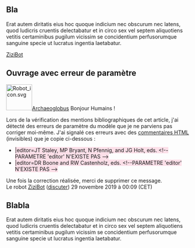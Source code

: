 {{À faire}}

== Bla ==
Erat autem diritatis eius hoc quoque indicium nec obscurum nec latens, quod ludicris cruentis delectabatur et in circo sex vel septem aliquotiens vetitis certaminibus pugilum vicissim se concidentium perfusorumque sanguine specie ut lucratus ingentia laetabatur.

[[Utilisateur:ZiziBot|ZiziBot]]

== Ouvrage avec erreur de paramètre ==

[[Image:Robot icon.svg|70px|right|alt=tête de robot souriante]][[Catégorie:Signalement ZiziBot|Archaeoglobus]]
Bonjour Humains !

Lors de la vérification des mentions bibliographiques de cet article, j'ai détecté des erreurs de paramètre du modèle {{m|ouvrage}} que je ne parviens pas corriger moi-même.
J'ai signalé ces erreurs avec des [[Commentaire (informatique)|commentaires HTML]] (invisibles) que je copie ci-dessous :

* <span style="background:#FCDFE8"><nowiki>|editor=JT Staley, MP Bryant, N Pfennig, and JG Holt, eds. <!--PARAMETRE 'editor' N'EXISTE PAS --></nowiki></span>
* <span style="background:#FCDFE8"><nowiki>|editor=DR Boone and RW Castenholz, eds. <!--PARAMETRE 'editor' N'EXISTE PAS --></nowiki></span>

Une fois la correction réalisée, merci de supprimer ce message. <br>
Le robot [[Utilisateur:ZiziBot|ZiziBot]] ([[Discussion utilisateur:ZiziBot|discuter]]) 29 novembre 2019 à 00:09 (CET)

== Blabla ==

Erat autem diritatis eius hoc quoque indicium nec obscurum nec latens, quod ludicris
cruentis delectabatur et in circo sex vel septem aliquotiens vetitis certaminibus pugilum vicissim se concidentium perfusorumque sanguine specie ut lucratus ingentia laetabatur.
